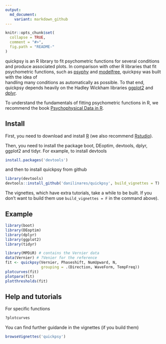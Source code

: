 ```yaml
---
output:
  md_document:
    variant: markdown_github
---
```


<!-- README.md is generated from README.Rmd. Please edit that file -->

```r
knitr::opts_chunk$set(
  collapse = TRUE,
  comment = "#>",
  fig.path = "README-"
)
```

quickpsy is an R library to fit psychometric functions for several conditions and produce associated plots. In comparison with other R libraries that fit psychometric functions, such as [psyphy](http://cran.r-project.org/web/packages/psyphy/index.html) and [modelfree](http://personalpages.manchester.ac.uk/staff/d.h.foster/software-modelfree/latest/home), quickpsy was built with the idea of  
handling many conditions as automatically as possible. To that end, quickpsy depends heavily on the Hadley Wickham libraries [ggplot2](http://ggplot2.org/) and [dplyr](http://cran.r-project.org/web/packages/dplyr/index.html).

To understand the fundamentals of fitting psychometric functions in R, we recommend the book [Psychophysical Data in R](http://www.springer.com/gp/book/9781461444749).

## Install

First, you need to download and install [R](http://cran.rstudio.com) (we also recommend [Rstudio](http://www.rstudio.com/)).

Then, you need to install the package boot, DEoptim, devtools, dplyr, ggplot2 and 
tidyr.
For example, to install devtools

```R
install.packages('devtools')
```

and then to install quickpsy from github 

```R
library(devtools)
devtools::install_github('danilinares/quickpsy', build_vignettes = T)
```

The vignettes, which have extra tutorials, take a while to be built. If you don't want to build them use `build_vignettes = F` in the command above).

## Example

```R
library(boot)
library(DEoptim)
library(dplyr)
library(ggplot2)
library(tidyr)

library(MPDiR) # contains the Vernier data
data(Vernier) # ?Venier for the reference
fit <- quickpsy(Vernier, Phaseshift, NumUpward, N,
                grouping = .(Direction, WaveForm, TempFreq))
plotcurves(fit)
plotpara(fit)
plotthresholds(fit)
```

## Help and tutorials

For specific functions
```R
?plotcurves
```
You can find further guidande in the vignettes (if you build them)

```R
browseVignettes('quickpsy')
```





